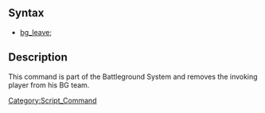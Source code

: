 [[Category:Script_Command]]
==Syntax==
* [[bg_leave]];
==Description==
This command is part of the Battleground System and removes the invoking player from his BG team.
